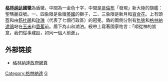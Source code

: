 {{Infobox coat of arms
|name             = 格林纳达国徽
|image            = Coat of arms of Grenada.svg
|image_width      = 250
|middle           = 
|middle_width     = 
|middle_caption   = 
|lesser           = 
|lesser_width     = 
|lesser_caption   = 
|armiger          = [[格林纳达君主|格林纳达君主]][[伊丽莎白二世|伊丽莎白二世]]
|year_adopted     = 1974
|crest            = 為盾徽，中間為一金色十字，中間是[[哥倫布|哥倫布]]「發現」新大陸的旗艦：聖瑪麗亞號。一、四象限是象徵[[英國|英國]]的獅子，二、三象限是新月和[[百合花|百合花]]。上有頭盔和由[[簕杜鵑|簕杜鵑]]和[[玫瑰|玫瑰]]（代表了七個行政區）的冠冕。
|torse            = 银色和红色
|shield           = Quarterly, a cross Or, 1&4: Gules, a lion passant guardant Or, 2&4: Vert, a crescent and a lily Or; and in nombril point a picture of the Santa Maria.
|supporters       = An armadillo  on the dexter, supporting  a stalk of maize, and a pigeon on the sinister, supporting a banana tree, all proper
|compartment      = Mount St. Catherine and the Grand Étang, all proper
|motto            = '''Ever Conscious of God, We Aspire, Build and Advance as One People'''
|orders           = None
|other_elements   = None
|earlier_versions = 
|use              = 
}}
'''[[格林纳达|格林纳达]]國徽'''為盾徽，中間為一金色十字，中間是[[哥倫布|哥倫布]]「發現」新大陸的旗艦：聖瑪麗亞號。一、四象限是象徵[[英國|英國]]的獅子，二、三象限是新月和[[百合花|百合花]]。上有頭盔和由[[簕杜鵑|簕杜鵑]]和[[玫瑰|玫瑰]]（代表了七個行政區）的冠冕。盾的兩側分別有[[犰狳|犰狳]]和[[格林納達|格林納達]][[鴿|鴿]]站在[[玉米|玉米]]和[[香蕉|香蕉]]前。盾下為山和湖泊。綬帶上寫著國家格言：「順從神的旨意，我們從事建設，如同一個人前進」。

== 外部链接 ==
* [https://web.archive.org/web/20120204070500/http://www.stlucia.gov.lc/saint_lucia/the_coat_of_arms_of_saint_lucia.htm 格林納達政府網頁]{{en icon}}

{{美洲题目|国徽}}

[[Category:格林納達|Category:格林納達]]
[[Category:國徽|G]]